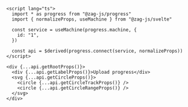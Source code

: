 ```svelte
<script lang="ts">
  import * as progress from "@zag-js/progress"
  import { normalizeProps, useMachine } from "@zag-js/svelte"

  const service = useMachine(progress.machine, {
    id: "1",
  })

  const api = $derived(progress.connect(service, normalizeProps))
</script>

<div {...api.getRootProps()}>
  <div {...api.getLabelProps()}>Upload progress</div>
  <svg {...api.getCircleProps()}>
    <circle {...api.getCircleTrackProps()} />
    <circle {...api.getCircleRangeProps()} />
  </svg>
</div>
```

